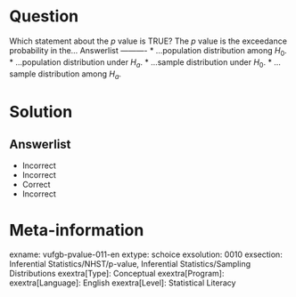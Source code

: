 Question
========

Which statement about the *p* value is TRUE? The *p* value is the exceedance probability in the... 
Answerlist
----------
* ...population distribution among $H_{0}$.
* ...population distribution under $H_{a}$.
* ...sample distribution under $H_{0}$.
* ...sample distribution among $H_{a}$.

Solution
========

Answerlist
----------
* Incorrect
* Incorrect
* Correct
* Incorrect

Meta-information
================
exname: vufgb-pvalue-011-en
extype: schoice
exsolution: 0010
exsection: Inferential Statistics/NHST/p-value, Inferential Statistics/Sampling Distributions
exextra[Type]: Conceptual
exextra[Program]: 
exextra[Language]: English
exextra[Level]: Statistical Literacy
